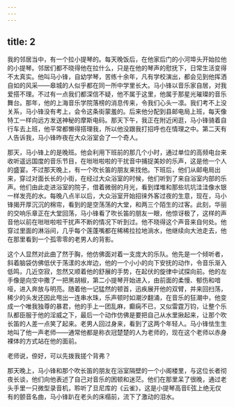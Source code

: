 ```yaml
---
---
---
```

title: 2
---




我的邻居当中，有一个拉小提琴的。每天晚饭后，在他家后门的小河埠头开始拉他的小提琴。邻居们都不晓得他在拉什么，只是在他的琴声的慰抚下，日常生活变得不太真实。他叫马小锋，自幼学琴，苦练十余年，凡有学校演出，都会见到他挥洒自如的风采——皋城的人似乎都在同一所中学里长大。马小锋以音乐家自居，对我爱搭不理。不过有一点我们都深信不疑，他不属于这里，他属于那星光璀璨的音乐舞台。那年，他的上海音乐学院落榜的消息传来，令我们心头一凛。我们考不上没关系，马小锋没有考上，会令这条街蒙羞的。后来他分配到县邮电局上班，每天像特工一样向远方发送神秘的摩斯电码。那天下午，我正在附近闲逛，马小锋骑着自行车去上班，他平常都懒得搭理我，所以他没跟我打招呼也在情理之中。第二天有人告诉我，马小锋昨夜在大众浴室会了一个奇人。

那天，马小锋上的是晚班。他会利用下班前的那几个小时，通过单位的高频电台来收听遥远国度的音乐节目，在咝咝啦啦的干扰音中捕捉美妙的乐声，这是他一个人的盛宴。不过那天晚上，有一个吹长笛的朋友来找他。下班后，他们从邮电局出来，穿过对面长长的小街，在经过大众浴室的时候，他们听到了来自浴室内部的乐声。他们由此走进浴室的院子，借着微弱的月光，看到煤堆和那些坑坑洼洼像水银一样发亮的水。每晚八点半以后，大众浴室开始招徕外客过夜的生意，现在，马小锋揭开厚沉沉的棉帘，看到的是空荡荡的大堂，和两三个陌生的过客。此刻，华丽的交响乐章正在大堂回荡，马小锋看了吹长笛的朋友一眼，他惊讶极了，这样的声音他以前在咝咝啦啦干扰声不断的情况下听到过。他不晓得这个声音来自何处。他穿过里面的淋浴间，几乎每个莲蓬嘴都在稀稀拉拉地淌水，他继续向大池走去，他在那里看到一个孤零零的老男人的背影。

这个人显然对此曲了然于胸，他仿佛面对着一支庞大的乐队。他先是一个倾听者，斜着脑袋仿佛低伏于荡漾的水岸边，他的一个小小的向下安抚的动作，令音乐渐入低鸣，几近空寂，忽然又顺着他的舒展的手势，在起伏的旋律中试探向前。他的左手像是向空中撒了一把黑胡椒，第二小提琴开始进入，由前面的柔慢、郁伤和喑哑，进入奔放与明亮。随着他一记猛然的顿首，迅疾展开他的双臂，并来回扫荡，稀少的头发还因此甩出一连串水珠，乐声顿时如潮汐翻涌，在音乐的狂潮中，他变成一个唯我独尊的暴君，他的手上一团乱麻，癫痫不已，又似雷霆万钧，让整个乐队都臣服于他的淫威之下，最后一个动作仿佛是要把自己从水里揪起来，让那个吹长笛的人差一点笑了起来。老男人回过身来，看到了这两个年轻人。马小锋怯生生地叫了他一声老师——通常他都是称衣冠楚楚的人为老师的，现在这个老师以赤身裸体的方式站在他的面前。

老师说，倷好，可以先拨我搓个背弗？

那天晚上，马小锋和那个吹长笛的朋友在浴室隔壁的一个小阁楼里，与这位长者彻夜长谈，他们向他表述了自己对音乐的困顿和迷茫。他们在那里呆了很晚，通过老头手里一只微型录音机，聆听了旦尼库的《云雀》，这是小提琴高音E弦上绝无仅有的颤音名曲，马小锋趴在老头的床榻前，流下了激动的泪水。